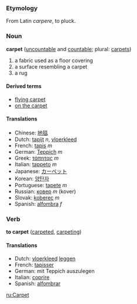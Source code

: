 === Etymology ===
From Latin ''carpere'', to pluck.

=== Noun ===
'''carpet''' ([[uncountable]] and [[countable]]; plural: [[carpets]])

# a fabric used as a floor covering
# a surface resembling a carpet
# a rug

====Derived terms====
*[[flying carpet]]
*[[on the carpet]]

==== Translations ====
*Chinese: [[地毯]]
*Dutch: [[tapijt]] ''n'', [[vloerkleed]]
*French: [[tapis]] ''m''
*German: [[Teppich]] ''m''
*Greek: [[τάπητας]] ''m''
*Italian: [[tappeto]] ''m''
*Japanese: [[カーペット]]
*Korean: [[양탄자]]
*Portuguese: [[tapete]] ''m''
*Russian: [[ковер]] ''m'' (kover)
*Slovak: [[koberec]] ''m''
*Spanish: [[alfombra]] ''f''

=== Verb ===
'''to carpet''' ([[carpeted]], [[carpeting]])

====Translations====
*Dutch: [[vloerkleed]] [[leggen]]
*French: [[tapisser]]
*German: mit Teppich auszulegen
*Italian: [[coprire]]
*Spanish: [[alfombrar]]

[[ru:Carpet]]